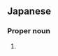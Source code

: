 ==Japanese==
{{ja-kanjitab|あ|き|こ}}

===Proper noun===
{{ja-pos|あきこ|proper}}

# {{given name|female|lang=ja|sort=あきこ}}